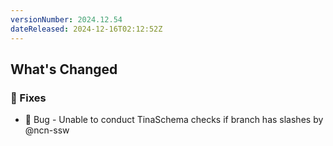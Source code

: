 ```yaml
---
versionNumber: 2024.12.54
dateReleased: 2024-12-16T02:12:52Z
---
```


## What's Changed
### 🔧 Fixes
* 🐛 Bug - Unable to conduct TinaSchema checks if branch has slashes by @ncn-ssw
